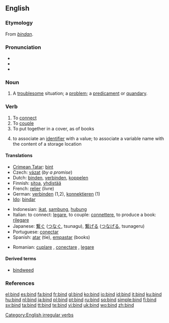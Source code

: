 {{wikipedia|dab=bind}}
==English==

===Etymology===
From {{OE.}} ''[[bindan]]''.

===Pronunciation===
* {{IPA|/bʌɪnd/}}
* {{audio|en-us-bind.ogg|Audio (US)}}
* {{rhymes|aɪnd}}

===Noun===
{{en-noun}}

# A [[troublesome]] situation; a [[problem]]; a [[predicament]] or [[quandary]].

===Verb===
{{en-verb|binds|binding|'''[[bound]]''' or rarely '''[[bounden]]'''}}

# To [[connect]]
# To [[couple]]
# To put together in a cover, as of books
# {{computing}} to associate an [[identifier]] with a value; to associate a variable name with the content of a storage location

====Translations====
{{top}}
* [[Crimean Tatar]]: [[bint#Crimean Tatar|bint]]
* Czech: [[vázat]] (''by a promise'')
* Dutch: [[binden]], [[verbinden]], [[koppelen]]
* Finnish: [[sitoa]], [[yhdistää]]
* French: [[relier]] (livre)
* German: [[verbinden]] (1,2), [[konnektieren]] (1)
* [[Ido]]: [[bindar]]
{{mid}}
* Indonesian: [[ikat]], [[sambung]], [[hubung]]
* Italian: to connect: [[legare]], to couple: [[connettere]], to produce a book: [[rilegare]]
* Japanese: [[繋ぐ]] ([[つなぐ]], tsunagu), [[繋げる]] ([[つなげる]], tsunageru)
* Portuguese: [[conectar]]
* Spanish: [[atar]] (tie), [[empastar]] (books)
{{bottom}}
* Romanian: [[cuplare]] , [[conectare]] , [[legare]]

====Derived terms====
* [[bindweed]]

===References===
{{R:Century 1911}}
{{R:Webster 1913}}

[[Category:English irregular verbs]]

[[el:bind]]
[[es:bind]]
[[fa:bind]]
[[fr:bind]]
[[gl:bind]]
[[ko:bind]]
[[io:bind]]
[[id:bind]]
[[it:bind]]
[[ku:bind]]
[[hu:bind]]
[[nl:bind]]
[[ja:bind]]
[[pl:bind]]
[[pt:bind]]
[[ru:bind]]
[[sq:bind]]
[[simple:bind]]
[[fi:bind]]
[[sv:bind]]
[[ta:bind]]
[[tt:bind]]
[[te:bind]]
[[vi:bind]]
[[uk:bind]]
[[wo:bind]]
[[zh:bind]]